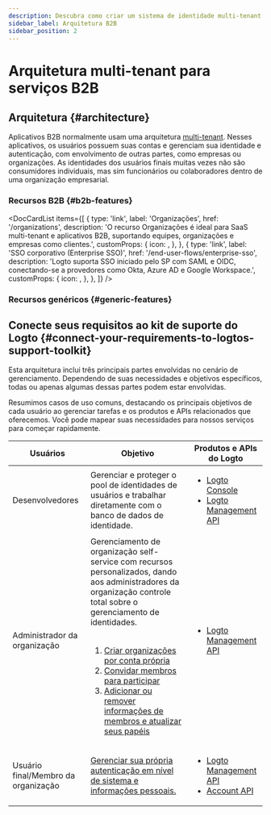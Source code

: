 ```yaml
---
description: Descubra como criar um sistema de identidade multi-tenant escalável para software B2B com todos os recursos de Autenticação (AuthN) e Autorização (AuthZ).
sidebar_label: Arquitetura B2B
sidebar_position: 2
---
```




# Arquitetura multi-tenant para serviços B2B

## Arquitetura \{#architecture}

Aplicativos B2B normalmente usam uma arquitetura [multi-tenant](https://auth.wiki/multi-tenancy). Nesses aplicativos, os usuários possuem suas contas e gerenciam sua identidade e autenticação, com envolvimento de outras partes, como empresas ou organizações. As identidades dos usuários finais muitas vezes não são consumidores individuais, mas sim funcionários ou colaboradores dentro de uma organização empresarial.

<ImageB2b width="100%" height="auto" />

### Recursos B2B \{#b2b-features}

<DocCardList
  items={[
    {
      type: 'link',
      label: 'Organizações',
      href: '/organizations',
      description:
        'O recurso Organizações é ideal para SaaS multi-tenant e aplicativos B2B, suportando equipes, organizações e empresas como clientes.',
      customProps: {
        icon: <OrganizationIcon />,
      },
    },
    {
      type: 'link',
      label: 'SSO corporativo (Enterprise SSO)',
      href: '/end-user-flows/enterprise-sso',
      description:
        'Logto suporta SSO iniciado pelo SP com SAML e OIDC, conectando-se a provedores como Okta, Azure AD e Google Workspace.',
      customProps: {
        icon: <SsoIcon />,
      },
    },
  ]}
/>

### Recursos genéricos \{#generic-features}

<GenericFeatures />

## Conecte seus requisitos ao kit de suporte do Logto \{#connect-your-requirements-to-logtos-support-toolkit}

Esta arquitetura inclui três principais partes envolvidas no cenário de gerenciamento. Dependendo de suas necessidades e objetivos específicos, todas ou apenas algumas dessas partes podem estar envolvidas.

Resumimos casos de uso comuns, destacando os principais objetivos de cada usuário ao gerenciar tarefas e os produtos e APIs relacionados que oferecemos. Você pode mapear suas necessidades para nossos serviços para começar rapidamente.

| Usuários                            | Objetivo                                                                                                                                                                                                                                                                                                                                                                                                                                                                                                                                                             | Produtos e APIs do Logto                                                                                                                         |
| ----------------------------------- | -------------------------------------------------------------------------------------------------------------------------------------------------------------------------------------------------------------------------------------------------------------------------------------------------------------------------------------------------------------------------------------------------------------------------------------------------------------------------------------------------------------------------------------------------------------------- | ------------------------------------------------------------------------------------------------------------------------------------------------ |
| Desenvolvedores                     | Gerenciar e proteger o pool de identidades de usuários e trabalhar diretamente com o banco de dados de identidade.                                                                                                                                                                                                                                                                                                                                                                                                                                                   | <ul><li>[Logto Console](https://cloud.logto.io)</li><li>[Logto Management API](https://openapi.logto.io)</li></ul>                               |
| Administrador da organização        | Gerenciamento de organização self-service com recursos personalizados, dando aos administradores da organização controle total sobre o gerenciamento de identidades.<br /><br /><ol><li>[Criar organizações por conta própria](/end-user-flows/organization-experience/create-organization)</li><li>[Convidar membros para participar](/end-user-flows/organization-experience/invite-organization-members)</li><li>[Adicionar ou remover informações de membros e atualizar seus papéis](/end-user-flows/organization-experience/organization-management)</li></ol> | <ul><li>[Logto Management API](https://openapi.logto.io)</li></ul>                                                                               |
| Usuário final/Membro da organização | [Gerenciar sua própria autenticação em nível de sistema e informações pessoais.](/end-user-flows)                                                                                                                                                                                                                                                                                                                                                                                                                                                                    | <ul><li>[Logto Management API](https://openapi.logto.io)</li><li>[Account API](https://openapi.logto.io/group/endpoint-account-center)</li></ul> |

<RelatedResource />
